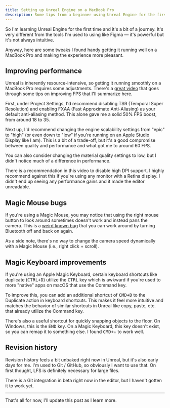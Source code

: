 ```yaml
---
title: Setting up Unreal Engine on a MacBook Pro
description: Some tips from a beginner using Unreal Engine for the first time on a Mac.
---
```


So I'm learning Unreal Engine for the first time and it's a bit of a journey. It's very different from the tools I'm used to using like Figma — it's powerful but it's not always intuitive.

Anyway, here are some tweaks I found handy getting it running well on a MacBook Pro and making the experience more pleasant.

## Improving performance

Unreal is inherently resource-intensive, so getting it running smoothly on a MacBook Pro requires some adjustments. There's a [great video](https://www.youtube.com/watch?v=JonaJqlHjvM) that goes through some tips on improving FPS that I'll summarize here.

First, under Project Settings, I'd recommend disabling TSR (Temporal Super Resolution) and enabling FXAA (Fast Approximate Anti-Aliasing) as your default anti-aliasing method. This alone gave me a solid 50% FPS boost, from around 18 to 35.

Next up, I'd recommend changing the engine scalability settings from "epic" to "high" (or even down to "low" if you're running on an Apple Studio Display like I am). This is a bit of a trade-off, but it's a good compromise between quality and performance and what got me to around 60 FPS.

You can also consider changing the material quality settings to low, but I didn't notice much of a difference in performance.

There is a recommendation in this video to disable high DPI support. I highly recommend against this if you're using any monitor with a Retina display. I didn't end up seeing any performance gains and it made the editor unreadable.

## Magic Mouse bugs

If you're using a Magic Mouse, you may notice that using the right mouse button to look around sometimes doesn't work and instead pans the camera. This is a [weird known bug](https://forums.unrealengine.com/t/magic-mouse-configuration/93148) that you can work around by turning Bluetooth off and back on again.

As a side note, there's no way to change the camera speed dynamically with a Magic Mouse (i.e., right click + scroll).

## Magic Keyboard improvements

If you're using an Apple Magic Keyboard, certain keyboard shortcuts like duplicate (<kbd>CTRL+D</kbd>) utilize the <kbd>CTRL</kbd> key which is awkward if you're used to more "native" apps on macOS that use the Command key.

To improve this, you can add an additional shortcut of <kbd>CMD+D</kbd> to the Duplicate action in keyboard shortcuts. This makes it feel more intuitive and matches the behavior of similar shortcuts in Unreal like copy, paste, etc. that already utilize the Command key.

There's also a useful shortcut for quickly snapping objects to the floor. On Windows, this is the <kbd>END</kbd> key. On a Magic Keyboard, this key doesn't exist, so you can remap it to something else. I found <kbd>CMD+↓</kbd> to work well.

## Revision history

Revision history feels a bit unbaked right now in Unreal, but it's also early days for me. I'm used to Git / GitHub, so obviously I want to use that. On first thought, LFS is definitely necessary for large files.

There is a Git integration in beta right now in the editor, but I haven't gotten it to work yet.

---

That's all for now, I'll update this post as I learn more.